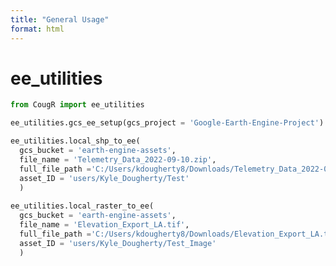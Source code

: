 ```yaml
---
title: "General Usage"
format: html
---
```


# ee_utilities
```python
from CougR import ee_utilities

ee_utilities.gcs_ee_setup(gcs_project = 'Google-Earth-Engine-Project')

ee_utilities.local_shp_to_ee(
  gcs_bucket = 'earth-engine-assets',
  file_name = 'Telemetry_Data_2022-09-10.zip',
  full_file_path ='C:/Users/kdougherty8/Downloads/Telemetry_Data_2022-09-10.zip', 
  asset_ID = 'users/Kyle_Dougherty/Test'
  )
  
ee_utilities.local_raster_to_ee(
  gcs_bucket = 'earth-engine-assets',
  file_name = 'Elevation_Export_LA.tif',
  full_file_path ='C:/Users/kdougherty8/Downloads/Elevation_Export_LA.tif', 
  asset_ID = 'users/Kyle_Dougherty/Test_Image'
  )
```

